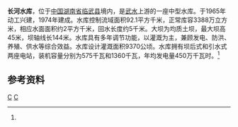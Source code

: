 {{Infobox Reservoir 
|name = 长河水库
|nickname =
|image = 
|image_caption = 
|map = 
|map_caption = 
|pushpin_map = China
|pushpin_map_caption = 长河水库在中国的位置
|code = BHB15000093
|class = 中型水库
|location_of_reservoir = [[湖南省|湖南省]][[临武县|临武县]]
|location_of_dam = 
|inflow =
|outflow = [[武水_(北江)|武水]]
|catchment_area = 92.1
|reservoir_area = 
|mean_depth = 
|maximum_depth = 
|flood_level = 
|normal_water_level =
|dead_water_level = 
|water_quality = 
|island = 
|maximum_storage_capacity = 
|normal_storage_capacity =
|dead_storage_capacity = 
|type_of_dam =均质土坝
|elevation_of_dam = 
|height_of_dam = 45
|length_of_dam =144
|width_of_dam =
|installed_capacity = 575+1360千瓦
|irrigated_area =9370公顷
|start = 1965年
|complete = 1974年
|cost = 
|emigrate =980
|latd = 25
|latm = 18
|lats = 16
|latNS =N 
|longd = 112
|longm = 29
|longs = 01
|longEW = E
|website = 
|footnotes = <ref name="中国河湖大典">{{cite book zh |author=《[[中国河湖大典|中国河湖大典]]》编纂委员会 |title=《中国河湖大典·珠江卷》 |format=M |edition=1 |location=北京 |publisher=中国水利水电出版社 |date=2013年1月 |pages=229页 |id= ISBN 978-7-5170-0561-2}}</ref>
}}
'''长河水库'''，位于[[中国|中国]][[湖南省|湖南省]][[临武县|临武县]]境内，是[[武水_(北江)|武水]]上游的一座中型水库。于1965年动工兴建，1974年建成。水库控制流域面积92.1平方千米，正常库容3388万立方米，相应水面面积约2平方千米，回水长度约5千米。大坝为均质土坝，最大坝高45米，坝轴线长144米。水库具有多年调节功能，以灌溉为主，兼顾发电、防洪、养殖、供水等综合效益。水库设计灌溉面积9370公顷。水库拥有坝后式和引水式两座电站，装机容量分别为575千瓦和1360千瓦，年均发电量450万千瓦时。<ref name="中国河湖大典"/>

==参考资料==
{{reflist}}
[[Category:北江水庫|C]]
[[Category:湖南水库|C]]